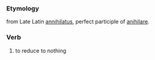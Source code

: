 ===Etymology===
from Late Latin [[annihilatus]], perfect participle of [[anihilare]].
===Verb===

#to reduce to nothing